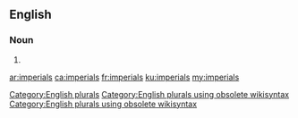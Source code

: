 ==English==

===Noun===
{{head|en}}

# {{plural of|imperial}}

[[Category:English plurals]][[Category:English plurals using obsolete wikisyntax]][[Category:English plurals using obsolete wikisyntax]]

[[ar:imperials]]
[[ca:imperials]]
[[fr:imperials]]
[[ku:imperials]]
[[my:imperials]]